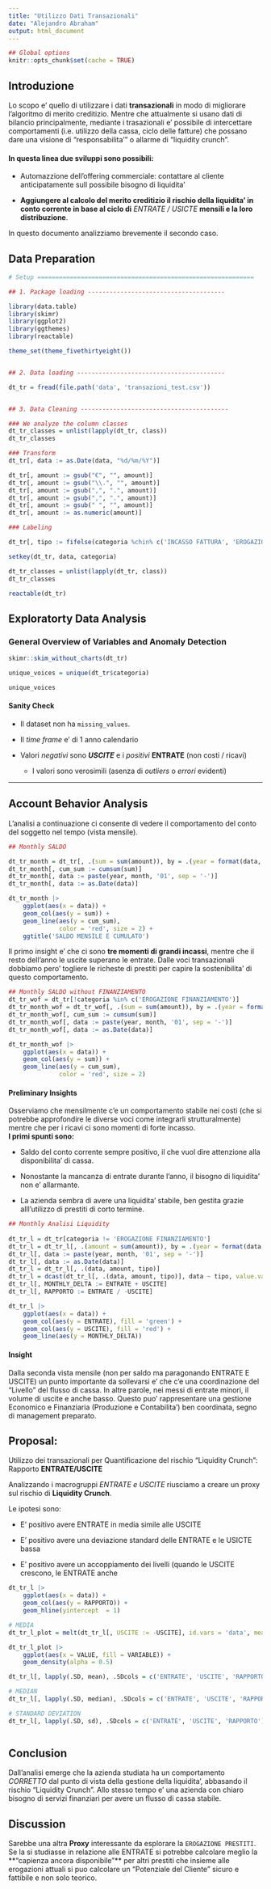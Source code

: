 ```yaml
---
title: "Utilizzo Dati Transazionali"
date: "Alejandro Abraham"
output: html_document
---
```


```r
## Global options
knitr::opts_chunk$set(cache = TRUE)
```

## Introduzione

Lo scopo e' quello di utilizzare i dati **transazionali** in modo di migliorare l'algoritmo di merito creditizio. Mentre che attualmente si usano dati di bilancio principalmente, mediante i trasazionali e' possibile di intercettare comportamenti (i.e. utilizzo della cassa, ciclo delle fatture) che possano dare una visione di "responsabilita'" o allarme di "liquidity crunch".

#### In questa linea due sviluppi sono possibili:

-   Automazzione dell'offering commerciale: contattare al cliente anticipatamente sull possibile bisogno di liquidita'

-   **Aggiungere al calcolo del merito creditizio il rischio della liquidita' in conto corrente in base al ciclo di** *ENTRATE / USICTE* **mensili e la loro distribuzione**.

In questo documento analizziamo brevemente il secondo caso.

## Data Preparation

```r

# Setup ============================================================

## 1. Package loading --------------------------------------

library(data.table)
library(skimr)
library(ggplot2)
library(ggthemes)
library(reactable)

theme_set(theme_fivethirtyeight())


## 2. Data loading -----------------------------------------

dt_tr = fread(file.path('data', 'transazioni_test.csv'))


## 3. Data Cleaning -----------------------------------------

### We analyze the column classes
dt_tr_classes = unlist(lapply(dt_tr, class))
dt_tr_classes

### Transform
dt_tr[, data := as.Date(data, "%d/%m/%Y")]

dt_tr[, amount := gsub("€", "", amount)]
dt_tr[, amount := gsub("\\.", "", amount)]
dt_tr[, amount := gsub(",", ".", amount)]
dt_tr[, amount := gsub(",", ".", amount)]
dt_tr[, amount := gsub(" ", "", amount)]
dt_tr[, amount := as.numeric(amount)]

### Labeling

dt_tr[, tipo := fifelse(categoria %chin% c('INCASSO FATTURA', 'EROGAZIONE FINANZIAMENTO'), 'ENTRATE', 'USCITE')]

setkey(dt_tr, data, categoria)

dt_tr_classes = unlist(lapply(dt_tr, class))
dt_tr_classes

```

```r

reactable(dt_tr)

```

## Exploratorty Data Analysis

### General Overview of Variables and Anomaly Detection

```r

skimr::skim_without_charts(dt_tr)

```

```r

unique_voices = unique(dt_tr$categoria)

unique_voices

```

#### Sanity Check

-   Il dataset non ha `missing_values`.

-   Il *time frame* e' di 1 anno calendario

-   Valori *negativi* sono ***USCITE*** e i *positivi* **ENTRATE** (non costi / ricavi)

    -   I valori sono verosimili (asenza di *outliers* o *errori* evidenti)

------------------------------------------------------------------------

## Account Behavior Analysis

L'analisi a continuazione ci consente di vedere il comportamento del conto del soggetto nel tempo (vista mensile).

```r

## Monthly SALDO

dt_tr_month = dt_tr[, .(sum = sum(amount)), by = .(year = format(data, "%Y"), month = format(data, "%m"))]
dt_tr_month[, cum_sum := cumsum(sum)]
dt_tr_month[, data := paste(year, month, '01', sep = '-')]
dt_tr_month[, data := as.Date(data)]

dt_tr_month |> 
    ggplot(aes(x = data)) +
    geom_col(aes(y = sum)) +
    geom_line(aes(y = cum_sum),
              color = 'red', size = 2) +
    ggtitle('SALDO MENSILE E CUMULATO')


```

Il primo insight e' che ci sono **tre momenti di grandi incassi**, mentre che il resto dell'anno le uscite superano le entrate. Dalle voci transazionali dobbiamo pero' togliere le richeste di prestiti per capire la sostenibilita' di questo comportamento.

```r

## Monthly SALDO without FINANZIAMENTO
dt_tr_wof = dt_tr[!categoria %in% c('EROGAZIONE FINANZIAMENTO')]
dt_tr_month_wof = dt_tr_wof[, .(sum = sum(amount)), by = .(year = format(data, "%Y"), month = format(data, "%m"))]
dt_tr_month_wof[, cum_sum := cumsum(sum)]
dt_tr_month_wof[, data := paste(year, month, '01', sep = '-')]
dt_tr_month_wof[, data := as.Date(data)]

dt_tr_month_wof |> 
    ggplot(aes(x = data)) +
    geom_col(aes(y = sum)) +
    geom_line(aes(y = cum_sum),
              color = 'red', size = 2) 

```

#### Preliminary Insights

Osserviamo che mensilmente c'e un comportamento stabile nei costi (che si potrebbe approfondire le diverse voci come integrarli strutturalmente) mentre che per i ricavi ci sono momenti di forte incasso.\
**I primi spunti sono:**

-   Saldo del conto corrente sempre positivo, il che vuol dire attenzione alla disponibilita' di cassa.

-   Nonostante la mancanza di entrate durante l'anno, il bisogno di liquidita' non e' allarmante.

-   La azienda sembra di avere una liquidita' stabile, ben gestita grazie alll'utilizzo di prestiti di corto termine.

```r


## Monthly Analisi Liquidity
 
dt_tr_l = dt_tr[categoria != 'EROGAZIONE FINANZIAMENTO']
dt_tr_l = dt_tr_l[, .(amount = sum(amount)), by = .(year = format(data, "%Y"), month = format(data, "%m"), tipo)]
dt_tr_l[, data := paste(year, month, '01', sep = '-')]
dt_tr_l[, data := as.Date(data)]
dt_tr_l = dt_tr_l[, .(data, amount, tipo)]
dt_tr_l = dcast(dt_tr_l[, .(data, amount, tipo)], data ~ tipo, value.var = 'amount')
dt_tr_l[, MONTHLY_DELTA := ENTRATE + USCITE]
dt_tr_l[, RAPPORTO := ENTRATE / -USCITE]

dt_tr_l |> 
    ggplot(aes(x = data)) +
    geom_col(aes(y = ENTRATE), fill = 'green') +
    geom_col(aes(y = USCITE), fill = 'red') +
    geom_line(aes(y = MONTHLY_DELTA))


```

#### Insight

Dalla seconda vista mensile (non per saldo ma paragonando ENTRATE E USCITE) un punto importante da sollevarsi e' che c'e una coordinazione del "Livello" del flusso di cassa. In altre parole, nei messi di entrate minori, il volume di uscite e anche basso. Questo puo' rappresentare una gestione Economico e Finanziaria (Produzione e Contabilita') ben coordinata, segno di management preparato.

## Proposal:

Utilizzo dei transazionali per Quantificazione del rischio "Liquidity Crunch": Rapporto **ENTRATE/USCITE**

::: callout-note
Analizzando i macrogruppi *ENTRATE e USCITE* riusciamo a creare un proxy sul rischio di **Liquidity Crunch**.

Le ipotesi sono:

-   E' positivo avere ENTRATE in media simile alle USCITE

-   E' positivo avere una deviazione standard delle ENTRATE e le USICTE bassa

-   E' positivo avere un accoppiamento dei livelli (quando le USCITE crescono, le ENTRATE anche
:::

```r

dt_tr_l |> 
    ggplot(aes(x = data)) +
    geom_col(aes(y = RAPPORTO)) +
    geom_hline(yintercept  = 1)

# MEDIA
dt_tr_l_plot = melt(dt_tr_l[, USCITE := -USCITE], id.vars = 'data', measure.vars = c('ENTRATE', 'USCITE'), variable.name = 'VARIABLE', value.name = 'VALUE') 

dt_tr_l_plot |> 
    ggplot(aes(x = VALUE, fill = VARIABLE)) +
    geom_density(alpha = 0.5) 

dt_tr_l[, lapply(.SD, mean), .SDcols = c('ENTRATE', 'USCITE', 'RAPPORTO')]

# MEDIAN
dt_tr_l[, lapply(.SD, median), .SDcols = c('ENTRATE', 'USCITE', 'RAPPORTO')]

# STANDARD DEVIATION
dt_tr_l[, lapply(.SD, sd), .SDcols = c('ENTRATE', 'USCITE', 'RAPPORTO')]



```

## Conclusion

Dall'analisi emerge che la azienda studiata ha un comportamento *CORRETTO* dal punto di vista della gestione della liquidita', abbasando il rischio "Liquidity Crunch". Allo stesso tempo e' una azienda con chiaro bisogno di servizi finanziari per avere un flusso di cassa stabile.

## Discussion

Sarebbe una altra **Proxy** interessante da esplorare la `EROGAZIONE PRESTITI`. Se la si studiasse in relazione alle ENTRATE si potrebbe calcolare meglio la \*\*"capienza ancora disponibile"\*\* per altri prestiti che insieme alle erogazioni attuali si puo calcolare un "Potenziale del Cliente" sicuro e fattibile e non solo teorico.
